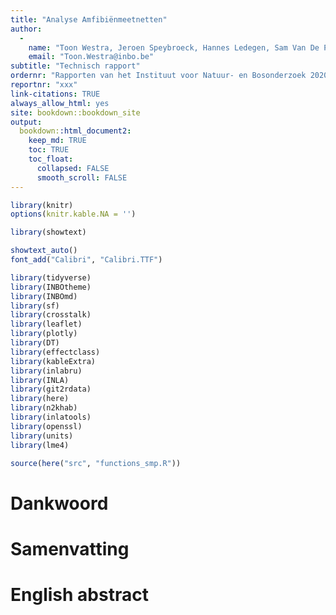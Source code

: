 ```yaml
---
title: "Analyse Amfibiënmeetnetten"
author: 
  -
    name: "Toon Westra, Jeroen Speybroeck, Hannes Ledegen, Sam Van De Poel,  Frederic Piesschaert, Thierry Onkelinx"
    email: "Toon.Westra@inbo.be"
subtitle: "Technisch rapport"
ordernr: "Rapporten van het Instituut voor Natuur- en Bosonderzoek 2020 (xx)"
reportnr: "xxx"
link-citations: TRUE
always_allow_html: yes
site: bookdown::bookdown_site
output:
  bookdown::html_document2:
    keep_md: TRUE
    toc: TRUE
    toc_float:
      collapsed: FALSE
      smooth_scroll: FALSE
---
```



```r
library(knitr)
options(knitr.kable.NA = '')

library(showtext)

showtext_auto()
font_add("Calibri", "Calibri.TTF")
```


```r

library(tidyverse)
library(INBOtheme)
library(INBOmd)
library(sf)
library(crosstalk)
library(leaflet)
library(plotly)
library(DT)
library(effectclass)
library(kableExtra)
library(inlabru)
library(INLA)
library(git2rdata)
library(here)
library(n2khab)
library(inlatools)
library(openssl)
library(units)
library(lme4)

```



```r
source(here("src", "functions_smp.R"))
```

# Dankwoord {-}


# Samenvatting {-}


# English abstract {-}

\benglish


\eenglish


